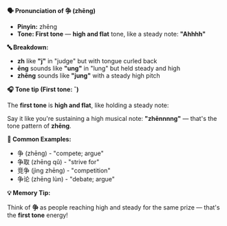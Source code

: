 **🗣️ Pronunciation of 争 (zhēng)**

- **Pinyin:** zhēng
- **Tone: First tone** — **high and flat** tone, like a steady note: **"Ahhhh"**

**🔤 Breakdown:**

- **zh** like **"j"** in "judge" but with tongue curled back
- **ēng** sounds like **"ung"** in "lung" but held steady and high
- **zhēng** sounds like **"jung"** with a steady high pitch

**🎧 Tone tip (First tone: ˉ)**

The **first tone** is **high and flat**, like holding a steady note:

Say it like you're sustaining a high musical note: **"zhēnnnng"** — that's the tone pattern of
**zhēng**.

**📝 Common Examples:**

- 争 (zhēng) - "compete; argue"
- 争取 (zhēng qǔ) - "strive for"
- 竞争 (jìng zhēng) - "competition"
- 争论 (zhēng lùn) - "debate; argue"

**💡 Memory Tip:**

Think of **争** as people reaching high and steady for the same prize — that's the **first tone**
energy!
